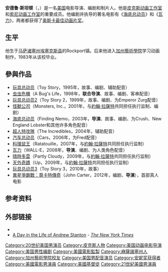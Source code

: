 {{noteTA
|T=zh-cn:安德鲁·斯坦顿;zh-tw:安德魯·史坦頓;zh-hk:安德魯·史丹頓;
|G1=Show
|G2=Movie
|1=zh-cn:斯坦顿;zh-tw:史坦頓;zh-hk:史丹頓;
}}
{{Infobox person
| name         = 安德鲁·斯坦顿<br><small>{{lang|en|Andrew Stanton}}</small>
| image        = Andrew Stanton cropped 2009.jpg
| image_size   =
| caption      = Stanton in 2009
| birth_name   =
| birth_date   = {{Birth date and age|1965|12|3}}
| birth_place  = {{USA}}[[麻薩諸塞州|麻州]]{{tsl|en|Rockport, Massachusetts|洛克波特 (麻薩諸塞州)|洛克波特}}
| occupation   = 導演、製片、編劇、配音員
| years_active = 1987年至今
| spouse       = {{marriage|茱莉·史坦頓|1991}}
| children     = 2
}}
'''安德鲁·斯坦顿'''（{{lang-en|Andrew Stanton}}，{{bd|1965年|12月3日||}}）是一名[[美国|美国]]电影导演、编剧和制片人。他是[[皮克斯动画工作室|皮克斯动画工作室]]和[[索尼动画工作室|索尼动画工作室]]的重要成员。他编剧并执导的著名电影有《[[海底总动员|海底总动员]]》和《[[瓦力_(電影)|瓦力]]》，两者都获得了[[奥斯卡最佳动画片奖|奥斯卡最佳动画片奖]]。

==生平==
他生于[[马萨诸塞州|马萨诸塞州]][[埃塞克斯县_(马萨诸塞州)|埃塞克斯县]]的Rockport镇。后来他进入[[加州藝術學院|加州藝術學院]]学习动画制作，1983年从该校毕业。 

==參與作品==
* [[玩具总动员|玩具总动员]]（Toy Story，1995年，故事、编剧、辅助配音）
* [[虫虫危機|虫虫危機]]（A Bug's Life，1998年，'''联合导演'''、故事、编剧、客串配音）
* [[玩具总动员2|玩具总动员2]]（Toy Story 2，1999年，故事、编剧、为Emperor Zurg配音）
* [[怪獸公司|怪獸公司]]（Monsters, Inc.，2001年，与[[約翰·拉薩特|約翰·拉薩特]]共同担任执行监制、编剧）
* [[海底总动员|海底总动员]]（Finding Nemo，2003年，'''导演'''、故事、编剧、为Crush、New England Lobster和其他许多角色配音）
* [[超人特攻隊|超人特攻隊]]（The Incredibles，2004年，辅助配音）
* [[汽车总动员|汽车总动员]]（Cars，2006年，为Fred配音）
* [[料理鼠王|料理鼠王]]（Ratatouille，2007年，与[[約翰·拉薩特|約翰·拉薩特]]共同担任执行监制）
* [[瓦力_(電影)|瓦力]]（WALL-E，2008年，'''导演'''、编剧、为人类角色配音）
* [[晴時多雲|晴時多雲]]（Partly Cloudy，2009年，与[[約翰·拉薩特|約翰·拉薩特]]共同担任执行监制）
* [[天外奇蹟|天外奇蹟]]（Up，2009年，与[[約翰·拉薩特|約翰·拉薩特]]共同担任执行监制）
* [[玩具总动员3|玩具总动员3]]（Toy Story 3，2010年，故事）
* [[異星爭霸戰：尊卡特傳奇|異星爭霸戰：尊卡特傳奇]]（John Carter，2012年，编剧、'''导演'''），首部真人电影

==参考资料==
{{Reflist}}

==外部链接==
{{commons category|Andrew Stanton}}
*{{imdb name|id=0004056|name=Andrew Stanton}}
*[http://www.nytimes.com/2008/05/04/magazine/04wwln-domains-t.html?_r=1&ref=business&oref=slogin A Day in the Life of Andrew Stanton] {{Wayback|url=http://www.nytimes.com/2008/05/04/magazine/04wwln-domains-t.html?_r=1&ref=business&oref=slogin |date=20190616085650 }} - ''[[The_New_York_Times|The New York Times]]''

{{Authority control}}
{{奥斯卡最佳动画长片}}
{{DEFAULTSORT:Stanton, Andrew}}
[[Category:20世纪美国男演员|Category:20世纪美国男演员]]
[[Category:皮克斯人物|Category:皮克斯人物]]
[[Category:美国动画电影导演|Category:美国动画电影导演]]
[[Category:美国男性编剧|Category:美国男性编剧]]
[[Category:美國電影監製|Category:美國電影監製]]
[[Category:麻薩諸塞州人|Category:麻薩諸塞州人]]
[[Category:加州藝術學院校友|Category:加州藝術學院校友]]
[[Category:美国男配音演员|Category:美国男配音演员]]
[[Category:安妮奖获得者|Category:安妮奖获得者]]
[[Category:美國電影男演員|Category:美國電影男演員]]
[[Category:美國基督徒|Category:美國基督徒]]
[[Category:21世紀美國男演員|Category:21世紀美國男演員]]